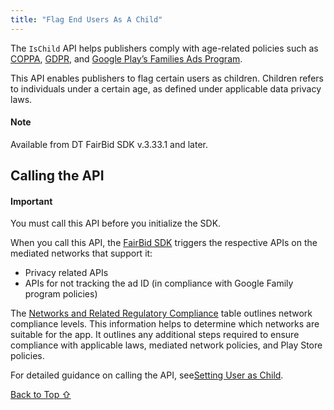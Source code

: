 ```yaml
---
title: "Flag End Users As A Child"
---
```


The `IsChild` API helps publishers comply with age-related policies such as [COPPA](https://www.ftc.gov/legal-library/browse/rules/childrens-online-privacy-protection-rule-coppa), [GDPR](https://gdpr-info.eu/), and [Google Play’s Families Ads Program](https://support.google.com/googleplay/android-developer/answer/9893335?sjid=16517989369363894084-EU).

This API enables publishers to flag certain users as children. Children refers to individuals under a certain age, as defined under applicable data privacy laws.

#### Note

Available from DT FairBid SDK v.3.33.1 and later.

## Calling the API

#### Important

You must call this API before you initialize the SDK.

When you call this API, the [FairBid SDK](https://developer.digitalturbine.com/hc/en-us/sections/9947507543196-SDKs) triggers the respective APIs on the mediated networks that support it:

* Privacy related APIs
* APIs for not tracking the ad ID (in compliance with Google Family program policies)

The [Networks and Related Regulatory Compliance](https://developer.digitalturbine.com/hc/en-us/articles/360013311257-Mediation-Regulatory-Compliance) table outlines network compliance levels. This information helps to determine which networks are suitable for the app. It outlines any additional steps required to ensure compliance with applicable laws, mediated network policies, and Play Store policies.

For detailed guidance on calling the API, see[Setting User as Child](/hc/en-us/articles/16847944034204).

[Back to Top ⇧](#top)

